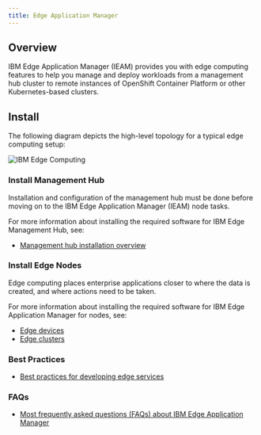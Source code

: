 ```yaml
---
title: Edge Application Manager
---
```



<PageDescription>

</PageDescription>

## Overview

IBM Edge Application Manager (IEAM) provides you with edge computing features to help you manage and deploy workloads from a management hub cluster to remote instances of OpenShift Container Platform or other Kubernetes-based clusters.

## Install

The following diagram depicts the high-level topology for a typical edge computing setup:

![IBM Edge Computing](images/Edge.png)

### Install Management Hub

Installation and configuration of the management hub must be done before moving on to the IBM Edge Application Manager (IEAM) node tasks.

For more information about installing the required software for IBM Edge Management Hub, see:

- [Management hub installation overview](https://www.ibm.com/support/knowledgecenter/SSFKVV_4.1/hub/hub.html)

### Install Edge Nodes

Edge computing places enterprise applications closer to where the data is created, and where actions need to be taken. 

For more information about installing the required software for IBM Edge Application Manager for nodes, see:

- [Edge devices](https://www.ibm.com/support/knowledgecenter/SSFKVV_4.1/devices/installing/edge_devices.html)
- [Edge clusters](https://www.ibm.com/support/knowledgecenter/SSFKVV_4.1/devices/installing/edge_clusters.html)

### Best Practices

- [Best practices for developing edge services](https://www.ibm.com/support/knowledgecenter/SSFKVV_4.1/devices/developing/best_practices.html)

### FAQs

- [Most frequently asked questions (FAQs) about IBM Edge Application Manager](https://www.ibm.com/support/knowledgecenter/SSFKVV_4.1/devices/getting_started/faq.html)
